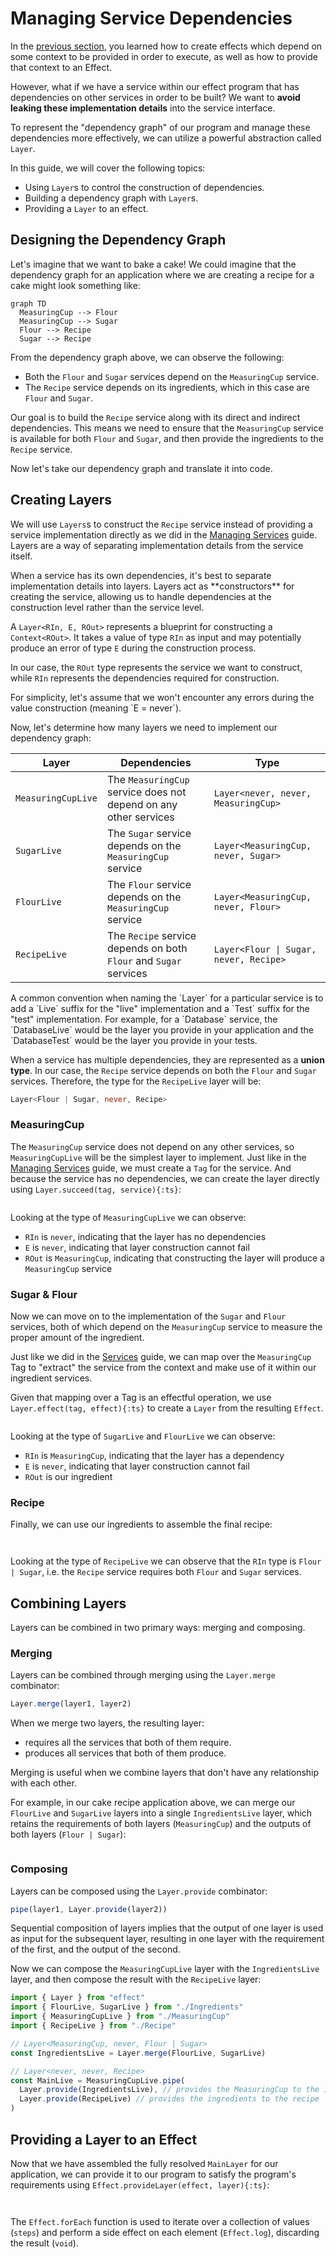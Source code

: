 
# Managing Service Dependencies

In the [previous section](services), you learned how to create effects which depend on some context to be provided in order to execute, as well as how to provide that context to an Effect.

However, what if we have a service within our effect program that has dependencies on other services in order to be built? We want to **avoid leaking these implementation details** into the service interface.

To represent the "dependency graph" of our program and manage these dependencies more effectively, we can utilize a powerful abstraction called `Layer`.

In this guide, we will cover the following topics:

- Using `Layer`s to control the construction of dependencies.
- Building a dependency graph with `Layer`s.
- Providing a `Layer` to an effect.

## Designing the Dependency Graph

Let's imagine that we want to bake a cake! We could imagine that the dependency graph for an application where we are creating a recipe for a cake might look something like:

```mermaid
graph TD
  MeasuringCup --> Flour
  MeasuringCup --> Sugar
  Flour --> Recipe
  Sugar --> Recipe
```

From the dependency graph above, we can observe the following:

- Both the `Flour` and `Sugar` services depend on the `MeasuringCup` service.
- The `Recipe` service depends on its ingredients, which in this case are `Flour` and `Sugar`.

Our goal is to build the `Recipe` service along with its direct and indirect dependencies. This means we need to ensure that the `MeasuringCup` service is available for both `Flour` and `Sugar`, and then provide the ingredients to the `Recipe` service.

Now let's take our dependency graph and translate it into code.

## Creating Layers

We will use `Layers`s to construct the `Recipe` service instead of providing a service implementation directly as we did in the [Managing Services](services) guide.
Layers are a way of separating implementation details from the service itself.

<Idea>
  When a service has its own dependencies, it's best to separate implementation
  details into layers. Layers act as **constructors** for creating the service,
  allowing us to handle dependencies at the construction level rather than the
  service level.
</Idea>

A `Layer<RIn, E, ROut>` represents a blueprint for constructing a `Context<ROut>`. It takes a value of type `RIn` as input and may potentially produce an error of type `E` during the construction process.

In our case, the `ROut` type represents the service we want to construct, while `RIn` represents the dependencies required for construction.

<Info>
  For simplicity, let's assume that we won't encounter any errors during the
  value construction (meaning `E = never`).
</Info>

Now, let's determine how many layers we need to implement our dependency graph:

| **Layer**          | **Dependencies**                                                  | **Type**                               |
| ------------------ | ----------------------------------------------------------------- | -------------------------------------- |
| `MeasuringCupLive` | The `MeasuringCup` service does not depend on any other services  | `Layer<never, never, MeasuringCup>`    |
| `SugarLive`        | The `Sugar` service depends on the `MeasuringCup` service         | `Layer<MeasuringCup, never, Sugar>`    |
| `FlourLive`        | The `Flour` service depends on the `MeasuringCup` service         | `Layer<MeasuringCup, never, Flour>`    |
| `RecipeLive`       | The `Recipe` service depends on both `Flour` and `Sugar` services | `Layer<Flour \| Sugar, never, Recipe>` |

<Idea>
  A common convention when naming the `Layer` for a particular service is to add
  a `Live` suffix for the "live" implementation and a `Test` suffix for the
  "test" implementation. For example, for a `Database` service, the
  `DatabaseLive` would be the layer you provide in your application and the
  `DatabaseTest` would be the layer you provide in your tests.
</Idea>

When a service has multiple dependencies, they are represented as a **union type**. In our case, the `Recipe` service depends on both the `Flour` and `Sugar` services.
Therefore, the type for the `RecipeLive` layer will be:

```ts /Flour | Sugar/
Layer<Flour | Sugar, never, Recipe>
```

### MeasuringCup

The `MeasuringCup` service does not depend on any other services, so `MeasuringCupLive` will be the simplest layer to implement.
Just like in the [Managing Services](services) guide, we must create a `Tag` for the service.
And because the service has no dependencies, we can create the layer directly using `Layer.succeed(tag, service){:ts}`:

```ts filename="MeasuringCup.ts" file=<rootDir>/src/guide/context-management/layers/MeasuringCup.ts

```

Looking at the type of `MeasuringCupLive` we can observe:

- `RIn` is `never`, indicating that the layer has no dependencies
- `E` is `never`, indicating that layer construction cannot fail
- `ROut` is `MeasuringCup`, indicating that constructing the layer will produce a `MeasuringCup` service

### Sugar & Flour

Now we can move on to the implementation of the `Sugar` and `Flour` services, both of which depend on the `MeasuringCup` service to measure the proper amount of the ingredient.

Just like we did in the [Services](services#using-the-service) guide, we can map over the `MeasuringCup` Tag to "extract" the service from the context and make use of it within our ingredient services.

Given that mapping over a Tag is an effectful operation, we use `Layer.effect(tag, effect){:ts}` to create a `Layer` from the resulting `Effect`.

```ts filename="Ingredients.ts" file=<rootDir>/src/guide/context-management/layers/Ingredients.ts

```

Looking at the type of `SugarLive` and `FlourLive` we can observe:

- `RIn` is `MeasuringCup`, indicating that the layer has a dependency
- `E` is `never`, indicating that layer construction cannot fail
- `ROut` is our ingredient

### Recipe

Finally, we can use our ingredients to assemble the final recipe:

<Tabs>
<Tab>

```ts filename="Recipe.ts" file=<rootDir>/src/guide/context-management/layers/Recipe-gen.ts

```

</Tab>
<Tab>

```ts filename="Recipe.ts" file=<rootDir>/src/guide/context-management/layers/Recipe.ts

```

</Tab>
</Tabs>

Looking at the type of `RecipeLive` we can observe that the `RIn` type is `Flour | Sugar`, i.e. the `Recipe` service requires both `Flour` and `Sugar` services.

## Combining Layers

Layers can be combined in two primary ways: merging and composing.

### Merging

Layers can be combined through merging using the `Layer.merge` combinator:

```ts
Layer.merge(layer1, layer2)
```

When we merge two layers, the resulting layer:

- requires all the services that both of them require.
- produces all services that both of them produce.

Merging is useful when we combine layers that don't have any relationship with each other.

For example, in our cake recipe application above, we can merge our `FlourLive` and `SugarLive` layers
into a single `IngredientsLive` layer, which retains the requirements of both layers (`MeasuringCup`) and the outputs of both layers (`Flour | Sugar`):

```ts filename="index.ts" file=<rootDir>/src/guide/context-management/layers/index.ts

```

### Composing

Layers can be composed using the `Layer.provide` combinator:

```ts
pipe(layer1, Layer.provide(layer2))
```

Sequential composition of layers implies that the output of one layer is used as input for the subsequent layer,
resulting in one layer with the requirement of the first, and the output of the second.

Now we can compose the `MeasuringCupLive` layer with the `IngredientsLive` layer, and then compose the result with the `RecipeLive` layer:

```ts filename="index.ts" file=<rootDir>/src/guide/context-management/layers/index2.ts
import { Layer } from "effect"
import { FlourLive, SugarLive } from "./Ingredients"
import { MeasuringCupLive } from "./MeasuringCup"
import { RecipeLive } from "./Recipe"

// Layer<MeasuringCup, never, Flour | Sugar>
const IngredientsLive = Layer.merge(FlourLive, SugarLive)

// Layer<never, never, Recipe>
const MainLive = MeasuringCupLive.pipe(
  Layer.provide(IngredientsLive), // provides the MeasuringCup to the ingredients
  Layer.provide(RecipeLive) // provides the ingredients to the recipe
)
```

## Providing a Layer to an Effect

Now that we have assembled the fully resolved `MainLayer` for our application,
we can provide it to our program to satisfy the program's requirements using `Effect.provideLayer(effect, layer){:ts}`:

<Tabs>
<Tab>

```ts filename="index.ts" {25} file=<rootDir>/src/guide/context-management/layers/index-gen.ts

```

</Tab>
<Tab>

```ts filename="index.ts" {27} file=<rootDir>/src/guide/context-management/layers/index-pipe.ts

```

The `Effect.forEach` function is used to iterate over a collection of values (`steps`) and perform a side effect on each element (`Effect.log`), discarding the result (`void`).

</Tab>
</Tabs>
